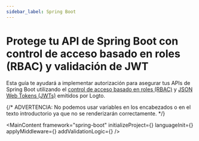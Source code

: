 ```yaml
---
sidebar_label: Spring Boot
---
```




# Protege tu API de Spring Boot con control de acceso basado en roles (RBAC) y validación de JWT

Esta guía te ayudará a implementar autorización para asegurar tus APIs de Spring Boot utilizando el [control de acceso basado en roles (RBAC)](/authorization/role-based-access-control) y [JSON Web Tokens (JWTs)](https://auth.wiki/jwt) emitidos por Logto.

{/* ADVERTENCIA: No podemos usar variables en los encabezados o en el texto introductorio ya que no se renderizarán correctamente. */}

<MainContent
  framework="spring-boot"
  initializeProject={<InitProject />}
  languageInit={<Init />}
  applyMiddleware={<ApplyMiddleware />}
  addValidationLogic={<AddValidationLogic framework="spring-boot" />}
/>
